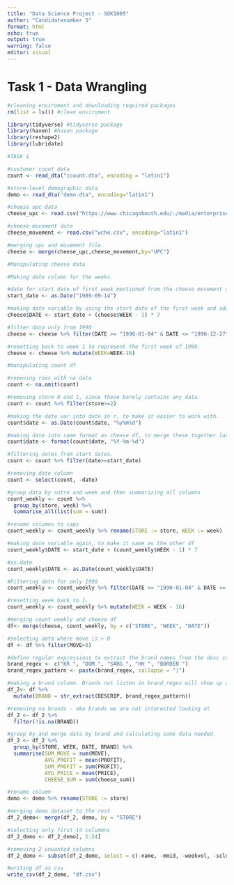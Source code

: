 ```yaml
---
title: "Data Science Project - SOK1005"
author: "Candidatenumber 5"
format: html
echo: true
output: true
warning: false
editor: visual
---
```


# Task 1 - Data Wrangling

```r
#cleaning enviroment and downloading required packages
rm(list = ls()) #clean enviroment

library(tidyverse) #tidyverse package
library(haven) #haven package
library(reshape2)
library(lubridate)
```

```r

#TASK 1

#customer count data
count <- read_dta("ccount.dta", encoding = "latin1")

#store-level demographic data
demo <- read_dta("demo.dta", encoding="latin1")

#cheese upc data
cheese_upc <- read.csv("https://www.chicagobooth.edu/-/media/enterprise/centers/kilts/datasets/dominicks-dataset/upc_csv-files/upcche.csv", encoding="latin1")

#cheese movement data
cheese_movement <- read.csv("wche.csv", encoding="latin1")

#merging upc and movement file.
cheese <- merge(cheese_upc,cheese_movement,by="UPC")
```

```r
#Manipulating cheese data

#Making date column for the weeks.

#date for start date of first week mentioned from the cheese movement data manual
start_date <- as.Date("1989-09-14")

#making date variable by using the start date of the first week and adding 7 days for every week passing by. 
cheese$DATE <- start_date + (cheese$WEEK - 1) * 7

#filter data only from 1990
cheese <- cheese %>% filter(DATE >= "1990-01-04" & DATE <= "1990-12-27") 

#resetting back to week 1 to represent the first week of 1990. 
cheese <- cheese %>% mutate(WEEK=WEEK-16)

```

```r
#manipulating count df

#removing rows with na data
count <- na.omit(count)

#removing store 0 and 1, since these barely contains any data.
count <- count %>% filter(store>=2)

#making the date var into date in r, to make it easier to work with. 
count$date <- as.Date(count$date, "%y%m%d")

#making date into same format as cheese df, to merge these together later
count$date <- format(count$date, "%Y-%m-%d")

#filtering dates from start dates.
count <- count %>% filter(date>=start_date)

#removing date column
count <- select(count, -date)

#group data by sotre and week and then summarizing all columns
count_weekly <- count %>%
  group_by(store, week) %>%
  summarise_all(list(sum = sum))

#rename columns to caps
count_weekly <- count_weekly %>% rename(STORE := store, WEEK := week)

#making date variable again, to make it same as the other df
count_weekly$DATE <- start_date + (count_weekly$WEEK - 1) * 7

#as.date
count_weekly$DATE <- as.Date(count_weekly$DATE)

#Filtering data for only 1990
count_weekly <- count_weekly %>% filter(DATE >= "1990-01-04" & DATE <= "1990-12-27")

#resetting week back to 1.
count_weekly <- count_weekly %>% mutate(WEEK = WEEK - 16)

#merging count weekly and cheese df
df<- merge(cheese, count_weekly, by = c("STORE", "WEEK", "DATE"))

#selecting data where move is > 0
df <- df %>% filter(MOVE>0)
```

```r
#define regular expressions to extract the brand names from the desc column
brand_regex <- c("KR ", "DOM ", "SARG ", "HH ", "BORDEN ")
brand_regex_pattern <- paste(brand_regex, collapse = "|")

#making a brand column. Brands not listen in brand_regex will show up as na.
df_2<- df %>%
  mutate(BRAND = str_extract(DESCRIP, brand_regex_pattern))

#removing na brands - aka brands we are not interested looking at
df_2 <- df_2 %>%
  filter(!is.na(BRAND))

#group by and merge data by brand and calculating some data needed.
df_2 <- df_2 %>%
  group_by(STORE, WEEK, DATE, BRAND) %>%
  summarise(SUM_MOVE = sum(MOVE),
            AVG_PROFIT = mean(PROFIT),
            SUM_PROFIT = sum(PROFIT),
            AVG_PRICE = mean(PRICE),
            CHEESE_SUM = sum(cheese_sum))
```

```r
#rename column
demo <- demo %>% rename(STORE := store)

#merging demo dataset to the rest
df_2_demo<- merge(df_2, demo, by = "STORE")

#selecting only first 14 colummns
df_2_demo <- df_2_demo[, 1:24]

#removing 2 unwanted columns
df_2_demo <- subset(df_2_demo, select = c(-name, -mmid, -weekvol, -scluster, -zone))

#writing df as csv
write_csv(df_2_demo, "df.csv")
```
